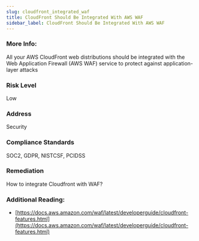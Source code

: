 ```yaml
---
slug: cloudfront_integrated_waf
title: CloudFront Should Be Integrated With AWS WAF
sidebar_label: CloudFront Should Be Integrated With AWS WAF
---
```


### More Info:

All your AWS CloudFront web distributions should be integrated with the Web Application Firewall (AWS WAF) service to protect against application-layer attacks

### Risk Level

Low

### Address

Security

### Compliance Standards

SOC2, GDPR, NISTCSF, PCIDSS

### Remediation

How to integrate Cloudfront with WAF?

### Additional Reading:

- [https://docs.aws.amazon.com/waf/latest/developerguide/cloudfront-features.html](https://docs.aws.amazon.com/waf/latest/developerguide/cloudfront-features.html) 

